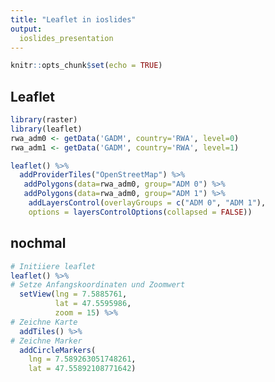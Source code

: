 ```yaml
---
title: "Leaflet in ioslides"
output: 
  ioslides_presentation
---
```


```r
knitr::opts_chunk$set(echo = TRUE)
```

## Leaflet
```r
library(raster)
library(leaflet)
rwa_adm0 <- getData('GADM', country='RWA', level=0)
rwa_adm1 <- getData('GADM', country='RWA', level=1)

leaflet() %>%
  addProviderTiles("OpenStreetMap") %>%
   addPolygons(data=rwa_adm0, group="ADM 0") %>%
   addPolygons(data=rwa_adm0, group="ADM 1") %>%
    addLayersControl(overlayGroups = c("ADM 0", "ADM 1"),
    options = layersControlOptions(collapsed = FALSE))
```

## nochmal
```r
# Initiiere leaflet
leaflet() %>% 
# Setze Anfangskoordinaten und Zoomwert
  setView(lng = 7.5885761,
          lat = 47.5595986,
          zoom = 15) %>% 
# Zeichne Karte
  addTiles() %>% 
# Zeichne Marker
  addCircleMarkers(
    lng = 7.589263051748261,
    lat = 47.55892108771642)
```